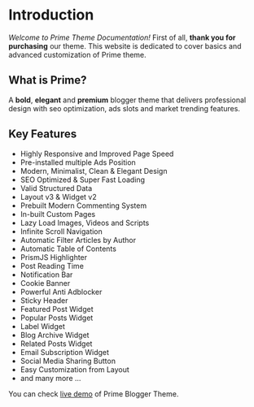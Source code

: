 # Introduction

*Welcome to Prime Theme Documentation!* First of all, **thank you for purchasing** our theme. This website is dedicated to cover basics and advanced customization of Prime theme.

## What is Prime?

A **bold**, **elegant** and **premium** blogger theme that delivers professional design with seo optimization, ads slots and market trending features.

## Key Features

- Highly Responsive and Improved Page Speed
- Pre-installed multiple Ads Position
- Modern, Minimalist, Clean & Elegant Design
- SEO Optimized & Super Fast Loading
- Valid Structured Data
- Layout v3 & Widget v2
- Prebuilt Modern Commenting System
- In-built Custom Pages
- Lazy Load Images, Videos and Scripts
- Infinite Scroll Navigation
- Automatic Filter Articles by Author
- Automatic Table of Contents
- PrismJS Highlighter
- Post Reading Time
- Notification Bar
- Cookie Banner
- Powerful Anti Adblocker
- Sticky Header
- Featured Post Widget
- Popular Posts Widget
- Label Widget
- Blog Archive Widget
- Related Posts Widget
- Email Subscription Widget
- Social Media Sharing Button
- Easy Customization from Layout
- and many more ...

You can check [live demo](https://prime.twistblogg.com) of Prime Blogger Theme.
